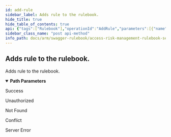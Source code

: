 ```yaml
---
id: add-rule
sidebar_label: Adds rule to the rulebook.
hide_title: true
hide_table_of_contents: true
api: {"tags":["Rulebook"],"operationId":"AddRule","parameters":[{"name":"rulebookId","in":"path","description":"Identifier of the rulebook.","required":true,"schema":{"type":"string","format":"uuid"}},{"name":"ruleId","in":"path","description":"Identifier of the rule.","required":true,"schema":{"type":"string","format":"uuid"}}],"responses":{"200":{"description":"Success"},"401":{"description":"Unauthorized"},"404":{"description":"Not Found"},"409":{"description":"Conflict"},"500":{"description":"Server Error"}},"description":"Adds rule to the rulebook.","method":"post","path":"/api/rulebooks/{rulebookId}/rules/{ruleId}","info":{"version":"v1","title":"Access Risk Management Rulebook Services"},"postman":{"name":"Adds rule to the rulebook.","description":{"type":"text/plain"},"url":{"path":["api","rulebooks",":rulebookId","rules",":ruleId"],"host":["{{baseUrl}}"],"query":[],"variable":[{"disabled":false,"description":{"content":"(Required) Identifier of the rulebook.","type":"text/plain"},"type":"any","value":"","key":"rulebookId"},{"disabled":false,"description":{"content":"(Required) Identifier of the rule.","type":"text/plain"},"type":"any","value":"","key":"ruleId"}]},"method":"POST"}}
sidebar_class_name: "post api-method"
info_path: docs/arm/swagger-rulebook/access-risk-management-rulebook-services
---
```



## Adds rule to the rulebook.



Adds rule to the rulebook.

<details style={{"marginBottom":"1rem"}} data-collapsed={false} open={true}><summary style={{}}><strong>Path Parameters</strong></summary><div><ul><ParamsItem className={"paramsItem"} param={{"name":"rulebookId","in":"path","description":"Identifier of the rulebook.","required":true,"schema":{"type":"string","format":"uuid"}}}></ParamsItem><ParamsItem className={"paramsItem"} param={{"name":"ruleId","in":"path","description":"Identifier of the rule.","required":true,"schema":{"type":"string","format":"uuid"}}}></ParamsItem></ul></div></details><div><ApiTabs><TabItem label={"200"} value={"200"}><div>

Success

</div><div></div></TabItem><TabItem label={"401"} value={"401"}><div>

Unauthorized

</div><div></div></TabItem><TabItem label={"404"} value={"404"}><div>

Not Found

</div><div></div></TabItem><TabItem label={"409"} value={"409"}><div>

Conflict

</div><div></div></TabItem><TabItem label={"500"} value={"500"}><div>

Server Error

</div><div></div></TabItem></ApiTabs></div>
      